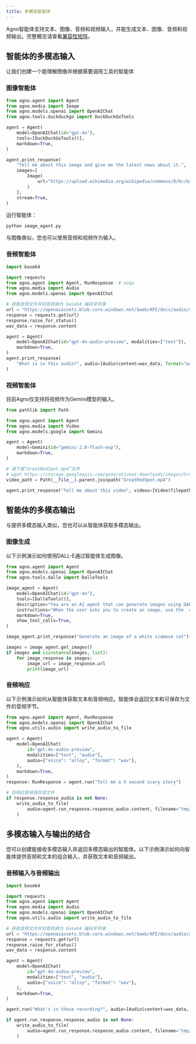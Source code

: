 ```yaml
---
title: 多模态智能体
---
```

Agno智能体支持文本、图像、音频和视频输入，并能生成文本、图像、音频和视频输出。完整概览请查看[兼容性矩阵](/models/compatibility)。

## 智能体的多模态输入

让我们创建一个能理解图像并根据需要调用工具的智能体

### 图像智能体

```python image_agent.py
from agno.agent import Agent
from agno.media import Image
from agno.models.openai import OpenAIChat
from agno.tools.duckduckgo import DuckDuckGoTools

agent = Agent(
    model=OpenAIChat(id="gpt-4o"),
    tools=[DuckDuckGoTools()],
    markdown=True,
)

agent.print_response(
    "Tell me about this image and give me the latest news about it.",
    images=[
        Image(
            url="https://upload.wikimedia.org/wikipedia/commons/0/0c/GoldenGateBridge-001.jpg"
        )
    ],
    stream=True,
)
```

运行智能体：

```shell
python image_agent.py
```

与图像类似，您也可以使用音频和视频作为输入。

### 音频智能体

```python audio_agent.py
import base64

import requests
from agno.agent import Agent, RunResponse  # noqa
from agno.media import Audio
from agno.models.openai import OpenAIChat

# 获取音频文件并将其转换为 base64 编码字符串
url = "https://openaiassets.blob.core.windows.net/$web/API/docs/audio/alloy.wav"
response = requests.get(url)
response.raise_for_status()
wav_data = response.content

agent = Agent(
    model=OpenAIChat(id="gpt-4o-audio-preview", modalities=["text"]),
    markdown=True,
)
agent.print_response(
    "What is in this audio?", audio=[Audio(content=wav_data, format="wav")]
)
```

### 视频智能体

<Note>目前Agno仅支持将视频作为Gemini模型的输入。</Note>

```python video_agent.py
from pathlib import Path

from agno.agent import Agent
from agno.media import Video
from agno.models.google import Gemini

agent = Agent(
    model=Gemini(id="gemini-2.0-flash-exp"),
    markdown=True,
)

# 请下载“GreatRedSpot.mp4”文件
# wget https://storage.googleapis.com/generativeai-downloads/images/GreatRedSpot.mp4
video_path = Path(__file__).parent.joinpath("GreatRedSpot.mp4")

agent.print_response("Tell me about this video", videos=[Video(filepath=video_path)])
```

## 智能体的多模态输出

与提供多模态输入类似，您也可以从智能体获取多模态输出。

### 图像生成

以下示例演示如何使用DALL-E通过智能体生成图像。

```python image_agent.py
from agno.agent import Agent
from agno.models.openai import OpenAIChat
from agno.tools.dalle import DalleTools

image_agent = Agent(
    model=OpenAIChat(id="gpt-4o"),
    tools=[DalleTools()],
    description="You are an AI agent that can generate images using DALL-E.",
    instructions="When the user asks you to create an image, use the `create_image` tool to create the image.",
    markdown=True,
    show_tool_calls=True,
)

image_agent.print_response("Generate an image of a white siamese cat")

images = image_agent.get_images()
if images and isinstance(images, list):
    for image_response in images:
        image_url = image_response.url
        print(image_url)
```

### 音频响应

以下示例演示如何从智能体获取文本和音频响应。智能体会返回文本和可保存为文件的音频字节。

```python audio_agent.py
from agno.agent import Agent, RunResponse
from agno.models.openai import OpenAIChat
from agno.utils.audio import write_audio_to_file

agent = Agent(
    model=OpenAIChat(
        id="gpt-4o-audio-preview",
        modalities=["text", "audio"],
        audio={"voice": "alloy", "format": "wav"},
    ),
    markdown=True,
)
response: RunResponse = agent.run("Tell me a 5 second scary story")

# 将响应音频保存至文件
if response.response_audio is not None:
    write_audio_to_file(
        audio=agent.run_response.response_audio.content, filename="tmp/scary_story.wav"
    )
```

## 多模态输入与输出的结合

您可以创建能接收多模态输入并返回多模态输出的智能体。以下示例演示如何向智能体提供音频和文本的组合输入，并获取文本和音频输出。

### 音频输入与音频输出

```python audio_agent.py
import base64

import requests
from agno.agent import Agent
from agno.media import Audio
from agno.models.openai import OpenAIChat
from agno.utils.audio import write_audio_to_file

# 获取音频文件并将其转换为 base64 编码字符串
url = "https://openaiassets.blob.core.windows.net/$web/API/docs/audio/alloy.wav"
response = requests.get(url)
response.raise_for_status()
wav_data = response.content

agent = Agent(
    model=OpenAIChat(
        id="gpt-4o-audio-preview",
        modalities=["text", "audio"],
        audio={"voice": "alloy", "format": "wav"},
    ),
    markdown=True,
)

agent.run("What's in these recording?", audio=[Audio(content=wav_data, format="wav")])

if agent.run_response.response_audio is not None:
    write_audio_to_file(
        audio=agent.run_response.response_audio.content, filename="tmp/result.wav"
    )
```